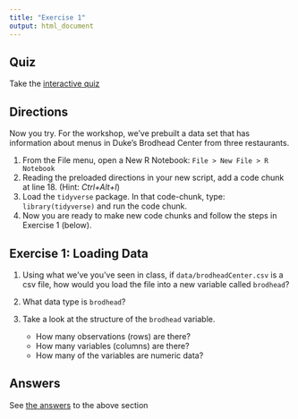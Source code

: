 ```yaml
---
title: "Exercise 1"
output: html_document
---
```


## Quiz

Take the [interactive quiz](https://libjohn.shinyapps.io/intro2r_quizzes/)


## Directions

Now you try.  For the workshop, we've prebuilt a data set that has information about menus in Duke's Brodhead Center from three restaurants.  

1. From the File menu, open a New R Notebook:  `File > New File > R Notebook`
1. Reading the preloaded directions in your new script, add a code chunk at line 18.  (Hint: *Ctrl+Alt+I*)
1. Load the `tidyverse` package.  In that code-chunk, type: `library(tidyverse)` and run the code chunk.
1. Now you are ready to make new code chunks and follow the steps in Exercise 1 (below).


## Exercise 1: Loading Data

1. Using what we've you've seen in class, if `data/brodheadCenter.csv` is a csv file, how would you load the file into a new variable called `brodhead`?

2. What data type is `brodhead`?

3. Take a look at the structure of the `brodhead` variable.
    - How many observations (rows) are there?
    - How many variables (columns) are there?
    - How many of the variables are numeric data?
    
## Answers

See [the answers](answers.html#part_one:_loading_data) to the above section